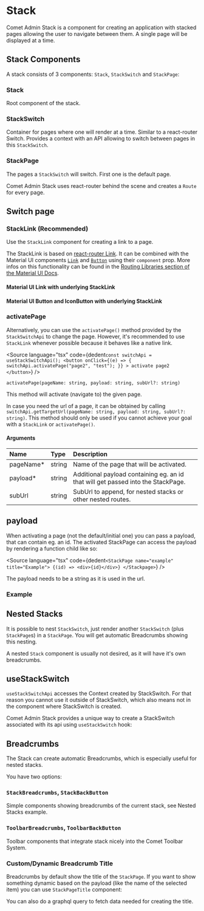 

<Meta of={StackStories} />

# Stack

Comet Admin Stack is a component for creating an application with stacked pages allowing the user to navigate between them.
A single page will be displayed at a time.

## Stack Components

<Canvas of={StackStories.Basic} />

A stack consists of 3 components: `Stack`, `StackSwitch` and `StackPage`:

### Stack

Root component of the stack.

### StackSwitch

Container for pages where one will render at a time. Similar to a react-router Switch. Provides a context with an API allowing to switch between pages in this `StackSwitch`.

### StackPage

The pages a `StackSwitch` will switch. First one is the default page.

Comet Admin Stack uses react-router behind the scene and creates a `Route` for every page.

## Switch page

### StackLink (Recommended)

Use the `StackLink` component for creating a link to a page.

The StackLink is based on [react-router Link](https://reactrouter.com/web/api/Link).
It can be combined with the Material UI components [`Link`](https://mui.com/api/link/) and [`Button`](https://mui.com/api/button/) using their `component` prop.
More infos on this functionality can be found in the [Routing Libraries section of the Material UI Docs](https://mui.com/guides/composition/#routing-libraries/).

#### Material UI Link with underlying StackLink

<Canvas of={StackStories.StackLinkMuiLink} />

#### Material UI Button and IconButton with underlying StackLink

<Canvas of={StackStories.StackLinkButton} />

### activatePage

Alternatively, you can use the `activatePage()` method provided by the `StackSwitchApi` to change the page.
However, it's recommended to use `StackLink` whenever possible because it behaves like a native link.

<Source
    language="tsx"
    code={dedent`
        const switchApi = useStackSwitchApi();
        <button
            onClick={(e) => {
                switchApi.activatePage("page2", "test");
            }}
        >
            activate page2
        </button>
  `}
/>

`activatePage(pageName: string, payload: string, subUrl?: string)`

This method will activate (navigate to) the given page.

In case you need the url of a page, it can be obtained by calling `switchApi.getTargetUrl(pageName: string, payload: string, subUrl?: string)`.
This method should only be used if you cannot achieve your goal with a `StackLink` or `activatePage()`.

#### Arguments

| Name       | Type   | Description                                                                      |
| :--------- | :----- | :------------------------------------------------------------------------------- |
| pageName\* | string | Name of the page that will be activated.                                         |
| payload\*  | string | Additional payload containing eg. an id that will get passed into the StackPage. |
| subUrl     | string | SubUrl to append, for nested stacks or other nested routes.                      |

## payload

When activating a page (not the default/initial one) you can pass a payload, that can contain eg. an id.
The activated StackPage can access the payload by rendering a function child like so:

<Source
    language="tsx"
    code={dedent`
        <StackPage name="example" title="Example">
            {(id) => <div>{id}</div>}
        </Stackpage>
`}
/>

The payload needs to be a string as it is used in the url.

### Example

<Canvas of={StackStories.Payload} />

## Nested Stacks

It is possible to nest `StackSwitch`, just render another `StackSwitch` (plus `StackPage`s) in a `StackPage`. You will get automatic Breadcrumbs showing this nesting.

<Canvas of={StackStories.Nested} />

A nested `Stack` component is usually not desired, as it will have it's own breadcrumbs.

## useStackSwitch

`useStackSwitchApi` accesses the Context created by StackSwitch. For that reason you cannot use it outside of StackSwitch, which also means not in the component where StackSwitch is created.

Comet Admin Stack provides a unique way to create a StackSwitch associated with its api using `useStackSwitch` hook:

<Canvas of={StackStories.UseStackSwitch} />

## Breadcrumbs

The Stack can create automatic Breadcrumbs, which is especially useful for nested stacks.

You have two options:

### `StackBreadcrumbs`, `StackBackButton`

Simple components showing breadcrumbs of the current stack, see Nested Stacks example.

### `ToolbarBreadcrumbs`, `ToolbarBackButton`

Toolbar components that integrate stack nicely into the Comet Toolbar System.

<Canvas of={StackStories.BreadcrumbsToolbar} />

### Custom/Dynamic Breadcrumb Title

Breadcrumbs by default show the title of the `StackPage`. If you want to show something dynamic based on the payload (like the name of the selected item) you can use `StackPageTitle` component:

<Canvas of={StackStories.DynamicTitle} />

You can also do a graphql query to fetch data needed for creating the title.
